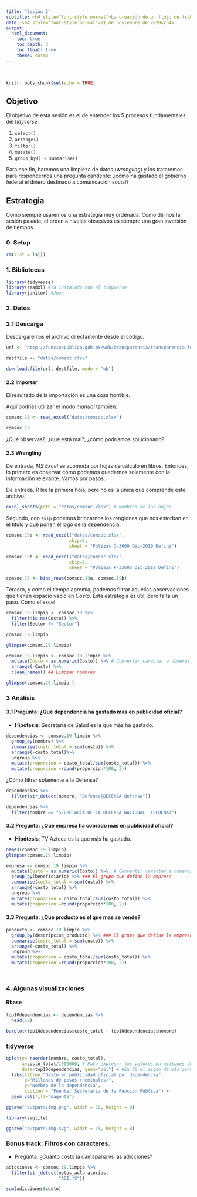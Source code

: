 ```yaml
---
title: "Sesión 2"
subtitle: <h4 style="font-style:normal">La creación de un flujo de trabajo</h4>
date: <h4 style="font-style:normal">21 de noviembre de 2020</h4>
output: 
  html_document:
    toc: true
    toc_depth: 3
    toc_float: true
    theme: cosmo
---
```



<style>
p.comment {
background-color: #DBDBDB;
padding: 10px;
border: 1px solid black;
margin-left: 25px;
border-radius: 5px;
font-style: italic;
}

.figure {
   margin-top: 20px;
   margin-bottom: 20px;
}

h1.title {
  font-weight: bold;
  font-family: Arial;  
}

h2.title {
  font-family: Arial;  
}

</style>


<style type="text/css">
#TOC {
  font-size: 13px;
  font-family: Arial;
}
</style>

\

```r
knitr::opts_chunk$set(echo = TRUE)
```


## Objetivo

El objetivo de esta sesión es el de entender los 5 procesos fundamentales del *tidyverse*.

1. `select()`
2. `arrange()`
3. `filter()`
4. `mutate()`
5. `group_by() + summarise()`

Para ese fin, haremos una limpieza de datos (*wrangling*) y los trataremos para respondernos una pregunta candente: ¿cómo ha gastado el gobierno federal el dinero destinado a comunicación social?

## Estrategia

Como siempre usaremos una estrategia muy ordenada. Como dijimos la sesión pasada, el orden a niveles obsesivos es siempre una gran inversión de tiempos.

### 0. Setup

```r
rm(list = ls())
```

### 1. Bibliotecas

```r
library(tidyverse)
library(readxl) #Ya instalado con el tidyverse
library(janitor) #Joya
```

### 2. Datos

### 2.1 Descarga

Descargaremos el archivo directamente desde el código.

```r
url <- "http://funcionpublica.gob.mx/web/transparencia/transparencia-focalizada/2020/Base_de_datos_Polizas_12_Diciembre-2019_Definitivo_Transp.xlsx"

destfile <- "datos/comsoc.xlsx"

download.file(url, destfile, mode = "wb")
```

#### 2.2 Importar

El resultado de la importación es una cosa horrible.

Aquí podrías utilizar el modo *manual* también.

```r
comsoc.19 <- read_excel("datos/comsoc.xlsx")

comsoc.19
```

¿Qué observas?, ¿qué está mal?, ¿cómo podríamos solucionarlo?

#### 2.3 Wrangling

De entrada, *MS Excel* se acomoda por hojas de cálculo en libros. Entonces, lo primero es observar cómo podemos quedarnos solamente con la información relevante. Vamos por pasos.

De entrada, R lee la primera hoja, pero no es la única que comprende este archivo.

```r
excel_sheets(path = "datos/comsoc.xlsx") # Nombres de las hojas
```


Segundo, con `skip` podemos brincarnos los renglones que nos estorban en el título y que ponen el logo de la dependencia.

```r
comsoc.19a <- read_excel("datos/comsoc.xlsx", 
                        skip=5,
                        sheet = "Pólizas C-3600 Dic-2019 Defini")

comsoc.19b <- read_excel("datos/comsoc.xlsx", 
                        skip=5,
                        sheet = "Pólizas P-33605 Dic-2019 Defini")

comsoc.19 <- bind_rows(comsoc.19a, comsoc.19b)
```

Tercero, y como el tiempo apremia, podemos filtrar aquellas observaciones que tienen espacio vacío en *Costo*. Esta estrategia es útil, pero falta un paso. Como el excel

```r
comsoc.19.limpio <- comsoc.19 %>% 
  filter(!is.na(Costo)) %>% 
  filter(Sector != "Sector") 

comsoc.19.limpio
```


```r
glimpse(comsoc.19.limpio)
```

```r
comsoc.19.limpio <- comsoc.19.limpio %>% 
  mutate(Costo = as.numeric(Costo)) %>% # Convertir caracter a números
  arrange(-Costo) %>% 
  clean_names() ## Limpiar nombres

glimpse(comsoc.19.limpio )
```

### 3 Análisis

#### 3.1 Pregunta: ¿Qué dependencia ha gastado más en publicidad oficial?

- **Hipótesis**: Secretaría de Salud es la que más ha gastado.


```r
dependencias <- comsoc.19.limpio %>%
  group_by(nombre) %>% 
  summarise(costo_total = sum(costo)) %>% 
  arrange(-costo_total)%>% 
  ungroup %>% 
  mutate(proporcion = costo_total/sum(costo_total)) %>% 
  mutate(proporcion =round(proporcion*100, 2))
```

¿Cómo filtrar solamente a la Defensa?

```r
dependencias %>% 
  filter(str_detect(nombre, "Defensa|DEFENSA|defensa"))

dependencias %>% 
  filter(nombre == "SECRETARÍA DE LA DEFENSA NACIONAL  (SEDENA)")
```





#### 3.2 Pregunta: ¿Qué empresa ha cobrado más en publicidad oficial?

- **Hipótesis**: TV Azteca es la que más ha gastado.


```r
names(comsoc.19.limpio)
glimpse(comsoc.19.limpio)

empresa <- comsoc.19.limpio %>%
  mutate(Costo = as.numeric(Costo)) %>%  # Convertir caracter a números
  group_by(beneficiario) %>% ### El grupo que define la empresa
  summarise(costo_total = sum(Costo)) %>% 
  arrange(-costo_total) %>% 
  ungroup %>% 
  mutate(proporcion = costo_total/sum(costo_total)) %>% 
  mutate(proporcion =round(proporcion*100, 2))
```




#### 3.3 Pregunta: ¿Qué producto es el que mas se vende?

```r

producto <- comsoc.19.limpio %>% 
  group_by(descripcion_producto) %>% ### El grupo que define la empresa
  summarise(costo_total = sum(costo)) %>% 
  arrange(-costo_total) %>% 
  ungroup %>% 
  mutate(proporcion = costo_total/sum(costo_total)) %>% 
  mutate(proporcion =round(proporcion*100, 2))

 
```


### 4. Algunas visualizaciones

#### Rbase

```r

top10dependencias <- dependencias %>% 
  head(10) 

barplot(top10dependencias$costo_total ~ top10dependencias$nombre)
```



### tidyverse

```r
qplot(y= reorder(nombre, costo_total), 
      x=costo_total/1000000, # Para expresar los valores en millones de pesos
      data=top10dependencias, geom="col") + #En GG el signo de más pone una nueva capa gráfica
  labs(title= "Gasto en publicidad oficial por dependencia",
       x="Millones de pesos (nominales)", 
       y="Nombre de la dependencia",
       caption = "Fuente: Secretaría de la Función Pública") +
  geom_col(fill="magenta")

ggsave("outputs/img.png", width = 10, height = 8)

library(svglite)

ggsave("outputs/img.svg", width = 15, height = 8)

```



### Bonus track: Filtros con caracteres.

- Pregunta: ¿Cuánto costó la camapaña vs las adicciones?

```r

adicciones <- comsoc.19.limpio %>% 
  filter(str_detect(notas_aclaratorias,
                    "ADI.*S"))

sum(adicciones$costo)

```


